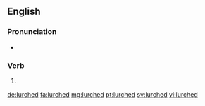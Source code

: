==English==

===Pronunciation===
* {{rhymes|ɜː(ɹ)tʃt}}

===Verb===
{{head|en}}

# {{en-past of|lurch}}

[[de:lurched]]
[[fa:lurched]]
[[mg:lurched]]
[[pt:lurched]]
[[sv:lurched]]
[[vi:lurched]]